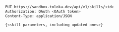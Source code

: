 ```bash
PUT https://sandbox.toloka.dev/api/v1/skills/<id>
Authorization: OAuth <OAuth token>
Content-Type: application/JSON

{<skill parameters, including updated ones>}
```